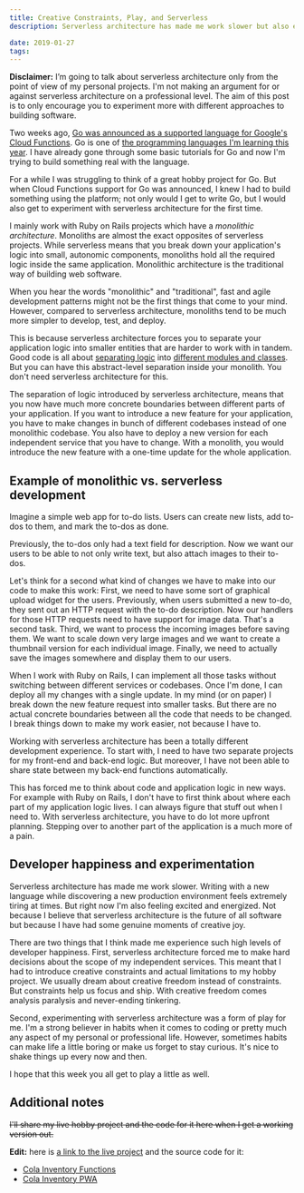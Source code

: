 ```yaml
---
title: Creative Constraints, Play, and Serverless
description: Serverless architecture has made me work slower but also experience moments of joy

date: 2019-01-27
tags:
---
```


**Disclaimer:** I’m going to talk about serverless architecture only from the point of view of my personal projects. I'm not making an argument for or against serverless architecture on a professional level. The aim of this post is to only encourage you to experiment more with different approaches to building software.

Two weeks ago, [Go was announced as a supported language for Google's Cloud Functions](https://cloud.google.com/blog/products/application-development/cloud-functions-go-1-11-is-now-a-supported-language). Go is one of [the programming languages I'm learning this year](http://www.flashover.blog/posts/what-to-learn-in-2019/). I have already gone through some basic tutorials for Go and now I'm trying to build something real with the language.

For a while I was struggling to think of a great hobby project for Go. But when Cloud Functions support for Go was announced, I knew I had to build something using the platform; not only would I get to write Go, but I would also get to experiment with serverless architecture for the first time.

I mainly work with Ruby on Rails projects which have a _monolithic architecture_. Monoliths are almost the exact opposites of serverless projects. While serverless means that you break down your application's logic into small, autonomic components, monoliths hold all the required logic inside the same application. Monolithic architecture is the traditional way of building web software.

When you hear the words "monolithic" and "traditional", fast and agile development patterns might not be the first things that come to your mind. However, compared to serverless architecture, monoliths tend to be much more simpler to develop, test, and deploy.

This is because serverless architecture forces you to separate your application logic into smaller entities that are harder to work with in tandem. Good code is all about [separating logic](https://en.wikipedia.org/wiki/Separation_of_concerns) into [different modules and classes](https://en.wikipedia.org/wiki/Single_responsibility_principle). But you can have this abstract-level separation inside your monolith. You don't need serverless architecture for this.

The separation of logic introduced by serverless architecture, means that you now have much more concrete boundaries between different parts of your application. If you want to introduce a new feature for your application, you have to make changes in bunch of different codebases instead of one monolithic codebase. You also have to deploy a new version for each independent service that you have to change. With a monolith, you would introduce the new feature with a one-time update for the whole application.

## Example of monolithic vs. serverless development

Imagine a simple web app for to-do lists. Users can create new lists, add to-dos to them, and mark the to-dos as done.

Previously, the to-dos only had a text field for description. Now we want our users to be able to not only write text, but also attach images to their to-dos.

Let's think for a second what kind of changes we have to make into our code to make this work: First, we need to have some sort of graphical upload widget for the users. Previously, when users submitted a new to-do, they sent out an HTTP request with the to-do description. Now our handlers for those HTTP requests need to have support for image data. That's a second task. Third, we want to process the incoming images before saving them. We want to scale down very large images and we want to create a thumbnail version for each individual image. Finally, we need to actually save the images somewhere and display them to our users.

When I work with Ruby on Rails, I can implement all those tasks without switching between different services or codebases. Once I'm done, I can deploy all my changes with a single update. In my mind (or on paper) I break down the new feature request into smaller tasks. But there are no actual concrete boundaries between all the code that needs to be changed. I break things down to make my work easier, not because I have to.

Working with serverless architecture has been a totally different development experience. To start with, I need to have two separate projects for my front-end and back-end logic. But moreover, I have not been able to share state between my back-end functions automatically.

This has forced me to think about code and application logic in new ways. For example with Ruby on Rails, I don't have to first think about where each part of my application logic lives. I can always figure that stuff out when I need to. With serverless architecture, you have to do lot more upfront planning. Stepping over to another part of the application is a much more of a pain.

## Developer happiness and experimentation

Serverless architecture has made me work slower. Writing with a new language while discovering a new production environment feels extremely tiring at times. But right now I'm also feeling excited and energized. Not because I believe that serverless architecture is the future of all software but because I have had some genuine moments of creative joy.

There are two things that I think made me experience such high levels of developer happiness. First, serverless architecture forced me to make hard decisions about the scope of my independent services. This meant that I had to introduce creative constraints and actual limitations to my hobby project. We usually dream about creative freedom instead of constraints. But constraints help us focus and ship. With creative freedom comes analysis paralysis and never-ending tinkering.

Second, experimenting with serverless architecture was a form of play for me. I'm a strong believer in habits when it comes to coding or pretty much any aspect of my personal or professional life. However, sometimes habits can make life a little boring or make us forget to stay curious. It's nice to shake things up every now and then.

I hope that this week you all get to play a little as well.

## Additional notes

~~I'll share my live hobby project and the code for it here when I get a working version out.~~

**Edit:** here is [a link to the live project](https://cola-inventory.netlify.com/) and the source code for it:

- [Cola Inventory Functions](https://github.com/jonaskay/cola-inventory-functions)
- [Cola Inventory PWA](https://github.com/jonaskay/cola-inventory-pwa)
